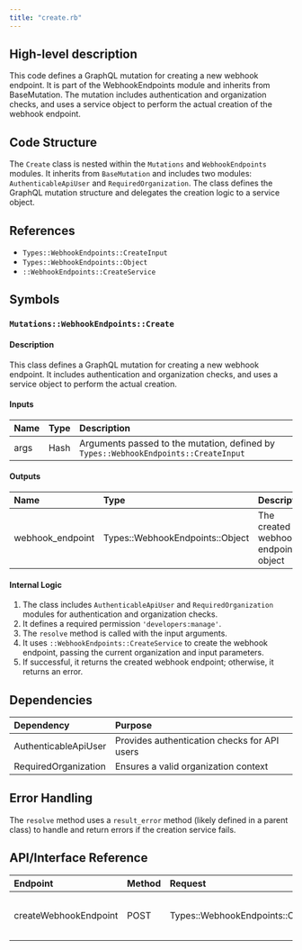 ```yaml
---
title: "create.rb"
---
```


## High-level description
This code defines a GraphQL mutation for creating a new webhook endpoint. It is part of the WebhookEndpoints module and inherits from BaseMutation. The mutation includes authentication and organization checks, and uses a service object to perform the actual creation of the webhook endpoint.

## Code Structure
The `Create` class is nested within the `Mutations` and `WebhookEndpoints` modules. It inherits from `BaseMutation` and includes two modules: `AuthenticableApiUser` and `RequiredOrganization`. The class defines the GraphQL mutation structure and delegates the creation logic to a service object.

## References
- `Types::WebhookEndpoints::CreateInput`
- `Types::WebhookEndpoints::Object`
- `::WebhookEndpoints::CreateService`

## Symbols

### `Mutations::WebhookEndpoints::Create`
#### Description
This class defines a GraphQL mutation for creating a new webhook endpoint. It includes authentication and organization checks, and uses a service object to perform the actual creation.

#### Inputs
| Name | Type | Description |
|:-----|:-----|:------------|
| args | Hash | Arguments passed to the mutation, defined by `Types::WebhookEndpoints::CreateInput` |

#### Outputs
| Name | Type | Description |
|:-----|:-----|:------------|
| webhook_endpoint | Types::WebhookEndpoints::Object | The created webhook endpoint object |

#### Internal Logic
1. The class includes `AuthenticableApiUser` and `RequiredOrganization` modules for authentication and organization checks.
2. It defines a required permission `'developers:manage'`.
3. The `resolve` method is called with the input arguments.
4. It uses `::WebhookEndpoints::CreateService` to create the webhook endpoint, passing the current organization and input parameters.
5. If successful, it returns the created webhook endpoint; otherwise, it returns an error.

## Dependencies
| Dependency | Purpose |
|:-----------|:--------|
| AuthenticableApiUser | Provides authentication checks for API users |
| RequiredOrganization | Ensures a valid organization context |

## Error Handling
The `resolve` method uses a `result_error` method (likely defined in a parent class) to handle and return errors if the creation service fails.

## API/Interface Reference
| Endpoint | Method | Request | Response | Description |
|:---------|:-------|:--------|:---------|:------------|
| createWebhookEndpoint | POST | Types::WebhookEndpoints::CreateInput | Types::WebhookEndpoints::Object | Creates a new webhook endpoint |